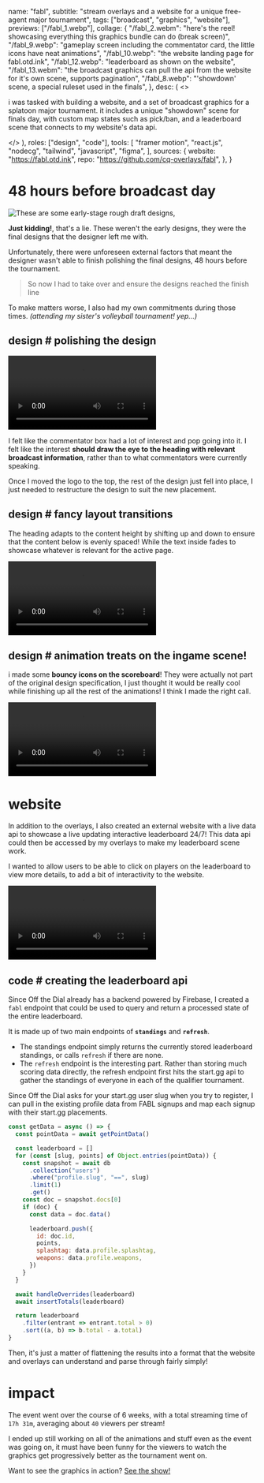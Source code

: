   name: "fabl",
  subtitle:
    "stream overlays and a website for a unique free-agent major tournament",
  tags: ["broadcast", "graphics", "website"],
  previews: ["/fabl_1.webp"],
  collage: {
    "/fabl_2.webm":
      "here's the reel! showcasing everything this graphics bundle can do (break screen)",
    "/fabl_9.webp":
      "gameplay screen including the commentator card, the little icons have neat animations",
    "/fabl_10.webp": "the website landing page for fabl.otd.ink",
    "/fabl_12.webp": "leaderboard as shown on the website",
    "/fabl_13.webm":
      "the broadcast graphics can pull the api from the website for it's own scene, supports pagination",
    "/fabl_8.webp": "'showdown' scene, a special ruleset used in the finals",
  },
  desc: (
    <>
      <p>
        i was tasked with building a website, and a set of broadcast graphics
        for a splatoon major tournament. it includes a unique "showdown" scene
        for finals day, with custom map states such as pick/ban, and a
        leaderboard scene that connects to my website's data api.
      </p>
    </>
  ),
  roles: ["design", "code"],
  tools: [
    "framer motion",
    "react.js",
    "nodecg",
    "tailwind",
    "javascript",
    "figma",
  ],
  sources: {
    website: "https://fabl.otd.ink",
    repo: "https://github.com/cq-overlays/fabl",
  },
}

# 48 hours before broadcast day

![These are some early-stage rough draft designs,](/fabl_3.webp)

**Just kidding!**, that's a lie. These weren't the early designs, they were the final designs that the designer left me with.

Unfortunately, there were unforeseen external factors that meant the designer wasn't able to finish polishing the final designs, 48 hours before the tournament.

> So now I had to take over and ensure the designs reached the finish line

To make matters worse, I also had my own commitments during those times. _(attending my sister's volleyball tournament! yep...)_

<Topic design>

## design # polishing the design

![a before / after of the rosters scene!](/fabl_11.webp|/fabl_6.webm)

I felt like the commentator box had a lot of interest and pop going into it. I felt like the interest **should draw the eye to the heading with relevant broadcast information**, rather than to what commentators were currently speaking.

Once I moved the logo to the top, the rest of the design just fell into place, I just needed to restructure the design to suit the new placement.

## design # fancy layout transitions

The heading adapts to the content height by shifting up and down to ensure that the content below is evenly spaced! While the text inside fades to showcase whatever is relevant for the active page.

![](/fabl_4.webm)

## design # animation treats on the ingame scene!

i made some **bouncy icons on the scoreboard**! They were actually not part of the original design specification, I just thought it would be really cool while finishing up all the rest of the animations! I think I made the right call.

![boing :D](/fabl_5.webm)

</Topic>

# website

In addition to the overlays, I also created an external website with a live data api to showcase a live updating interactive leaderboard 24/7! This data api could then be accessed by my overlays to make my leaderboard scene work.

I wanted to allow users to be able to click on players on the leaderboard to view more details, to add a bit of interactivity to the website.

![selecting a player on the leaderboard shows you how their points were calculated](/fabl_7.webm)

<Topic code>

## code # creating the leaderboard api

Since Off the Dial already has a backend powered by Firebase, I created a `fabl` endpoint that could be used to query and return a processed state of the entire leaderboard.

It is made up of two main endpoints of **`standings`** and **`refresh`**.

- The standings endpoint simply returns the currently stored leaderboard standings, or calls `refresh` if there are none.
- The `refresh` endpoint is the interesting part. Rather than storing much scoring data directly, the refresh endpoint first hits the start.gg api to gather the standings of everyone in each of the qualifier tournament.

Since Off the Dial asks for your start.gg user slug when you try to register, I can pull in the existing profile data from FABL signups and map each signup with their start.gg placements.

```js
const getData = async () => {
  const pointData = await getPointData()

  const leaderboard = []
  for (const [slug, points] of Object.entries(pointData)) {
    const snapshot = await db
      .collection("users")
      .where("profile.slug", "==", slug)
      .limit(1)
      .get()
    const doc = snapshot.docs[0]
    if (doc) {
      const data = doc.data()

      leaderboard.push({
        id: doc.id,
        points,
        splashtag: data.profile.splashtag,
        weapons: data.profile.weapons,
      })
    }
  }

  await handleOverrides(leaderboard)
  await insertTotals(leaderboard)

  return leaderboard
    .filter(entrant => entrant.total > 0)
    .sort((a, b) => b.total - a.total)
}
```

Then, it's just a matter of flattening the results into a format that the website and overlays can understand and parse through fairly simply!

</Topic>

# impact

The event went over the course of 6 weeks, with a total streaming time of `17h 31m`, averaging about `40` viewers per stream!

I ended up still working on all of the animations and stuff even as the event was going on, it must have been funny for the viewers to watch the graphics get progressively better as the tournament went on.

Want to see the graphics in action? [See the show!](https://youtu.be/Kz5w3a8Z_tM?t=680)
